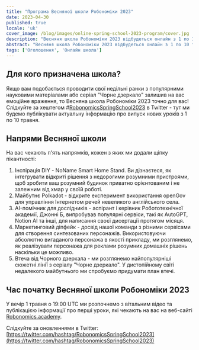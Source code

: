 ```yaml
---
title: "Програма Весняної школи Робономіки 2023"
date: 2023-04-30
published: true
locale: 'uk'
cover_image: /blog/images/online-spring-school-2023-program/cover.jpg
description: "Весняня школа Робономіки 2023 відбудеться онлайн з 1 по 10 травня. Вас чекає п'ять навчальних напрямків, кожен з яких присвячений застосуванню найсучасніших інтернет-технологій для особистого, професійного та домашнього використання."
abstract: "Весняня школа Робономіки 2023 відбудеться онлайн з 1 по 10 травня. Вас чекає п'ять навчальних напрямків, кожен з яких присвячений застосуванню найсучасніших інтернет-технологій для особистого, професійного та домашнього використання."
tags: ['Оголошення', 'Онлайн школа']
---
```


## Для кого призначена школа?

Якщо вам подобається проводити свої недільні ранки з популярними науковими матеріалами або серіал "Чорне дзеркало" залишив на вас емоційне враження, то Весняна школа Робономіки 2023 точно для вас! Слідкуйте за хештегом #[RobonomicsSpringSchool2023](https://twitter.com/search?q=%2523RobonomicsSpringSchool2023) в Twitter - тут ми будемо публікувати актуальну інформацію про випуск нових уроків з 1 по 10 травня.

## Напрями Весняної школи

На вас чекають п'ять напрямків, кожен з яких ми додали щіпку пікантності:

1. Інспірація DIY - NoName Smart Home Stand. Ви дізнаєтеся, як інтегрувати відкриті рішення з недорогими розумними пристроями, щоб зробити ваш розумний будинок приватно орієнтованим і не залежним від хмар у своїй роботі.
2. Майбутнє Polkadot - відкрите експеримент використання openGov для управління Інтернетом речей невеликого англійського села.
3. AI-помічник для дослідників - аспірант і керівник Робототехнічної академії, Джонні Б, випробував популярні сервіси, такі як AutoGPT, Notion AI та інші, для написання своєї дисертації протягом місяця.
4. Маркетинговий діпфейк - досвід нашої команди з різними сервісами для створення синтезованих персонажів. Використовуючи абсолютно вигаданого персонажа в якості прикладу, ми розглянемо, як реалізувати персонажа для реклами розумних домашніх рішень наскільки це можливо.
5. Втеча від Чорного дзеркала - ми розглянемо найпопулярніші сюжетні лінії з серіалу "Чорне дзеркало". У дистопійному світі недалекого майбутнього ми спробуємо придумати план втечі.

## Час початку Весняної школи Робономіки 2023

У вечір 1 травня о 19:00 UTC ми розпочнемо з вітальним відео та публікацією інформації про перші уроки, які чекають на вас на веб-сайті [Robonomics.academy](http://robonomics.academy/).

Слідкуйте за оновленнями в Twitter: [https://twitter.com/hashtag/RobonomicsSpringSchool2023](https://twitter.com/hashtag/RobonomicsSpringSchool2023)
